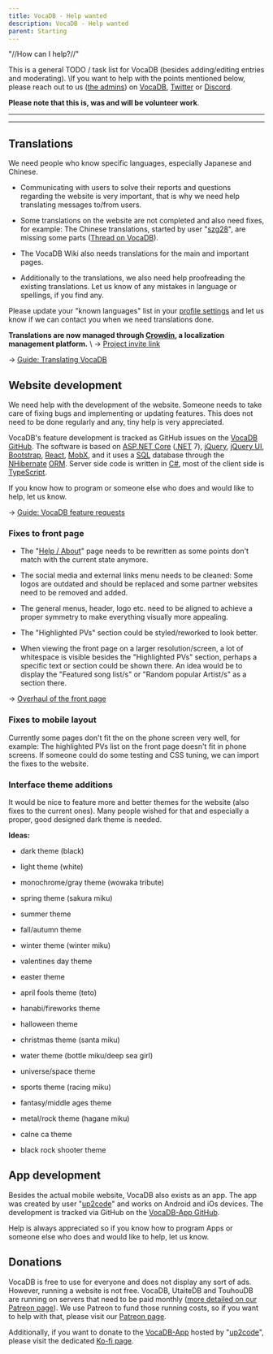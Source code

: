 ---
title: VocaDB - Help wanted
description: VocaDB - Help wanted
parent: Starting
---

"//How can I help?//"

This is a general TODO / task list for VocaDB (besides adding/editing entries and moderating). \\If you want to help with the points mentioned below, please reach out to us ([the admins](https://vocadb.net/User?disabledUsers=false&filter=&groupId=Admin&knowsLanguage=&onlyVerifiedArtists=false&page=1&pageSize=20&sort=RegisterDate)) on [VocaDB](https://vocadb.net/), [Twitter](https://twitter.com/VocaDB) or [Discord](https://discord.com/invite/3bwXQNXKCz).

**Please note that this is, was and will be volunteer work**.

----

----

## Translations

We need people who know specific languages, especially Japanese and Chinese.

* Communicating with users to solve their reports and questions regarding the website is very important, that is why we need help translating messages to/from users.

* Some translations on the website are not completed and also need fixes, for example: The Chinese translations, started by user "[szg28](https://vocadb.net/Profile/szg28)", are missing some parts ([Thread on VocaDB](http://vocadb.net/discussion/topics/42)).

* The VocaDB Wiki also needs translations for the main and important pages.

* Additionally to the translations, we also need help proofreading the existing translations. Let us know of any mistakes in language or spellings, if you find any.

Please update your "known languages" list in your [profile settings](https://vocadb.net/User/MySettings) and let us know if we can contact you when we need translations done.

**Translations are now managed through [Crowdin](https://crowdin.com/project/vocadb), a localization management platform.**
\\ -> [Project invite link](https://crowdin.com/project/vocadb/invite?h=8d85a8e422a7f8a6ea089630935c7fd61702299)

-> [Guide: Translating VocaDB](https://wiki.vocadb.net/wiki/10/translating-vocadb)

## Website development

We need help with the development of the website. Someone needs to take care of fixing bugs and implementing or updating features. This does not need to be done regularly and any, tiny help is very appreciated.

VocaDB's feature development is tracked as GitHub issues on the [VocaDB GitHub](https://github.com/VocaDB).
The software is based on [ASP.NET Core](https://en.wikipedia.org/wiki/ASP.NET_Core) ([.NET](https://en.wikipedia.org/wiki/.NET) 7), [jQuery](https://en.wikipedia.org/wiki/JQuery), [jQuery UI](https://en.wikipedia.org/wiki/JQuery_UI), [Bootstrap](https://en.wikipedia.org/wiki/Bootstrap_(front-end_framework)), [React](https://en.wikipedia.org/wiki/React_(software)), [MobX](https://mobx.js.org/README.html), and it uses a [SQL](https://en.wikipedia.org/wiki/SQL) database through the [NHibernate](https://en.wikipedia.org/wiki/NHibernate) [ORM](https://en.wikipedia.org/wiki/Object%E2%80%93relational_mapping). Server side code is written in [C#](https://en.wikipedia.org/wiki/C_Sharp_(programming_language)), most of the client side is [TypeScript](https://en.wikipedia.org/wiki/TypeScript).

If you know how to program or someone else who does and would like to help, let us know.

-> [Guide: VocaDB feature requests](https://wiki.vocadb.net/wiki/51/vocadb-feature-requests)

### Fixes to front page

* The "[Help / About](https://vocadb.net/Help)" page needs to be rewritten as some points don't match with the current state anymore.

* The social media and external links menu needs to be cleaned: Some logos are outdated and should be replaced and some partner websites need to be removed and added.

* The general menus, header, logo etc. need to be aligned to achieve a proper symmetry to make everything visually more appealing.

* The "Highlighted PVs" section could be styled/reworked to look better.

* When viewing the front page on a larger resolution/screen, a lot of whitespace is visible besides the "Highlighted PVs" section, perhaps a specific text or section could be shown there. An idea would be to display the "Featured song list/s" or "Random popular Artist/s" as a section there.

-> [Overhaul of the front page](https://github.com/VocaDB/vocadb/issues/1384)

### Fixes to mobile layout

Currently some pages don't fit the on the phone screen very well, for example: The highlighted PVs list on the front page doesn't fit in phone screens. If someone could do some testing and CSS tuning, we can import the fixes to the website.

### Interface theme additions

It would be nice to feature more and better themes for the website (also fixes to the current ones). Many people wished for that and especially a proper, good designed dark theme is needed.

**Ideas:**

* dark theme (black)
* light theme (white)
* monochrome/gray theme (wowaka tribute)

* spring theme (sakura miku)
* summer theme
* fall/autumn theme
* winter theme (winter miku)

* valentines day theme
* easter theme
* april fools theme (teto)
* hanabi/fireworks theme
* halloween theme
* christmas theme (santa miku)

* water theme (bottle miku/deep sea girl)
* universe/space theme
* sports theme (racing miku)
* fantasy/middle ages theme
* metal/rock theme (hagane miku)
* calne ca theme
* black rock shooter theme

## App development

Besides the actual mobile website, VocaDB also exists as an app. The app was created by user "[up2code](https://vocadb.net/Profile/up2up)" and works on Android and iOs devices. The development is tracked via GitHub on the [VocaDB-App GitHub](https://github.com/VocaDB/VocaDB-App).

Help is always appreciated so if you know how to program Apps or someone else who does and would like to help, let us know.

## Donations

VocaDB is free to use for everyone and does not display any sort of ads. However, running a website is not free. VocaDB, UtaiteDB and TouhouDB are running on servers that need to be paid monthly ([more detailed on our Patreon page](https://www.patreon.com/vocadb)). We use Patreon to fund those running costs, so if you want to help with that, please visit our [Patreon page](https://www.patreon.com/vocadb).

Additionally, if you want to donate to the [VocaDB-App](https://github.com/VocaDB/VocaDB-App) hosted by "[up2code](https://vocadb.net/Profile/up2up)", please visit the dedicated [Ko-fi page](https://ko-fi.com/up2up039).